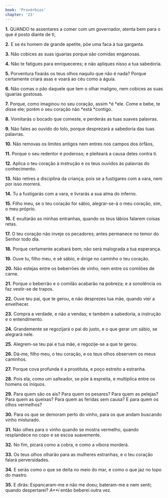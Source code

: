```yaml
---
book: 'Provérbios'
chapter: '23'
---
```


**1.** QUANDO te assentares a comer com um governador, atenta bem para o que é posto diante de ti,

**2.** E se és homem de grande apetite, põe uma faca à tua garganta.

**3.** Não cobices as suas iguarias porque são comidas enganosas.

**4.** Não te fatigues para enriqueceres; e não apliques nisso a tua sabedoria.

**5.** Porventura fixarás os teus olhos naquilo que não é nada? Porque certamente criará asas e voará ao céu como a águia.

**6.** Não comas o pão daquele que tem o olhar maligno, nem cobices as suas iguarias gostosas.

**7.** Porque, como imaginou no seu coração, assim *é *ele. Come e bebe, te disse ele; porém o seu coração não *está *contigo.

**8.** Vomitarás o bocado que comeste, e perderás as tuas suaves palavras.

**9.** Não fales ao ouvido do tolo, porque desprezará a sabedoria das tuas palavras.

**10.** Não removas os limites antigos nem entres nos campos dos órfãos,

**11.** Porque o seu redentor é poderoso; e pleiteará a causa deles contra ti.

**12.** Aplica o teu coração à instrução e os teus ouvidos às palavras do conhecimento.

**13.** Não retires a disciplina da criança; pois se a fustigares com a vara, nem por isso morrerá.

**14.** Tu a fustigarás com a vara, e livrarás a sua alma do inferno.

**15.** Filho meu, se o teu coração for sábio, alegrar-se-á o meu coração, sim, o meu próprio.

**16.** E exultarão as minhas entranhas, quando os teus lábios falarem coisas retas.

**17.** O teu coração não inveje os pecadores; antes permanece no temor do Senhor todo dia.

**18.** Porque certamente acabará bem; não será malograda a tua esperança.

**19.** Ouve tu, filho meu, e sê sábio, e dirige no caminho o teu coração.

**20.** Não estejas entre os beberrões de vinho, nem entre os comilões de carne.

**21.** Porque o beberrão e o comilão acabarão na pobreza; e a sonolência os faz vestir-se de trapos.

**22.** Ouve teu pai, que te gerou, e não desprezes tua mãe, quando vier a envelhecer.

**23.** Compra a verdade, e não a vendas; e também a sabedoria, a instrução e o entendimento.

**24.** Grandemente se regozijará o pai do justo, e o que gerar um sábio, se alegrará nele.

**25.** Alegrem-se teu pai e tua mãe, e regozije-se a que te gerou.

**26.** Dá-me, filho meu, o teu coração, e os teus olhos observem os meus caminhos.

**27.** Porque cova profunda é a prostituta, e poço estreito a estranha.

**28.** Pois ela, como um salteador, se põe à espreita, e multiplica entre os homens os iníquos.

**29.** Para quem são os ais? Para quem os pesares? Para quem as pelejas? Para quem as queixas? Para quem as feridas sem causa? E para quem os olhos vermelhos?

**30.** Para os que se demoram perto do vinho, para os que andam buscando vinho misturado.

**31.** Não olhes para o vinho quando se mostra vermelho, quando resplandece no copo e se escoa suavemente.

**32.** No fim, picará como a cobra, e como a víbora morderá.

**33.** Os teus olhos olharão para as mulheres estranhas, e o teu coração falará perversidades.

**34.** E serás como o que se deita no meio do mar, e como o que jaz no topo do mastro.

**35.** E dirás: Espancaram-me e não me doeu; bateram-me e nem senti; quando despertarei? *A**í* então beberei outra vez.